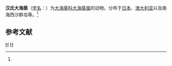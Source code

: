 {{Speciesbox
| taxon = Stoichactis haddoni
| binomial_authority = (Saville-Kent, 1893)<ref name='id9819'>{{cite web| url =http://www.bioinfo.cn/db05/BjdwSpecies.php?action=view&id=9819| title =汉氏大海葵| work =《中国动物物种编目数据库》| publisher =中国科学院微生物研究所| author =中国科学院动物研究所| accessdate =2009-04-16| deadurl =yes| archiveurl =https://web.archive.org/web/20160305021832/http://www.bioinfo.cn/db05/BjdwSpecies.php?action=view&id=9819| archivedate =2016-03-05}}</ref>
}}

'''汉氏大海葵'''（[[学名|学名]]：{{lang|la|''Stoichactis haddoni''}}）为[[大海葵科|大海葵科]][[大海葵属|大海葵属]]的动物。分布于[[日本|日本]]、[[澳大利亚|澳大利亚]]以及南海西沙群岛等。<ref name='id9819'/>

== 参考文献 ==
{{reflist}}

{{Taxonbar|from=Q1273757}}

[[Category:大海葵属|H]]
[[Category:1893年描述的动物|H]]


{{Cnidarian-stub}}